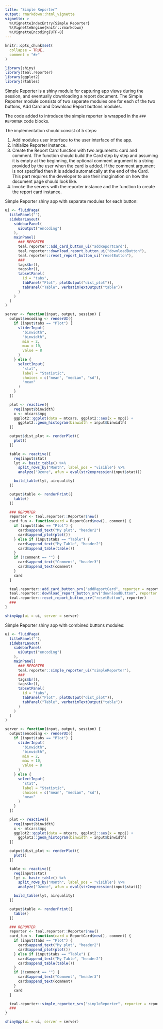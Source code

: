 ```yaml
---
title: "Simple Reporter"
output: rmarkdown::html_vignette
vignette: >
  %\VignetteIndexEntry{Simple Reporter}
  %\VignetteEngine{knitr::rmarkdown}
  %\VignetteEncoding{UTF-8}
---
```


```r
knitr::opts_chunk$set(
  collapse = TRUE,
  comment = "#>"
)
```

```r
library(shiny)
library(teal.reporter)
library(ggplot2)
library(rtables)
```

Simple Reporter is a shiny module for capturing app views during the session, and eventually downloading a report document.
The Simple Reporter module consists of two separate modules one for each of the two buttons, Add Card and Download Report buttons modules.

The code added to introduce the simple reporter is wrapped in the `### REPORTER` code blocks.

The implementation should consist of 5 steps:

1. Add modules user interface to the user interface of the app.
2. Initialize Reporter instance.
3. Create the Report Card function with two arguments: card and comment.
The function should build the Card step by step and assuming it is empty at the beginning,
the optional comment argument is a string provided by the user when the card is added.
If the comment argument is not specified then it is added automatically at the end of the Card.
This part requires the developer to use their imagination on how the document page should look like. 
4. Invoke the servers with the reporter instance and the function to create the report card instance.

Simple Reporter shiny app with separate modules for each button:

```r
ui <- fluidPage(
  titlePanel(""),
  sidebarLayout(
    sidebarPanel(
      uiOutput("encoding")
    ),
    mainPanel(
      ### REPORTER
      teal.reporter::add_card_button_ui("addReportCard"),
      teal.reporter::download_report_button_ui("downloadButton"),
      teal.reporter::reset_report_button_ui("resetButton"),
      ###
      tags$br(),
      tags$br(),
      tabsetPanel(
        id = "tabs",
        tabPanel("Plot", plotOutput("dist_plot")),
        tabPanel("Table", verbatimTextOutput("table"))
      )
    )
  )
)

server <- function(input, output, session) {
  output$encoding <- renderUI({
    if (input$tabs == "Plot") {
      sliderInput(
        "binwidth",
        "binwidth",
        min = 2,
        max = 10,
        value = 8
      )
    } else {
      selectInput(
        "stat",
        label = "Statistic",
        choices = c("mean", "median", "sd"),
        "mean"
      )
    }
  })

  plot <- reactive({
    req(input$binwidth)
    x <- mtcars$mpg
    ggplot2::ggplot(data = mtcars, ggplot2::aes(x = mpg)) +
      ggplot2::geom_histogram(binwidth = input$binwidth)
  })

  output$dist_plot <- renderPlot({
    plot()
  })

  table <- reactive({
    req(input$stat)
    lyt <- basic_table() %>%
      split_rows_by("Month", label_pos = "visible") %>%
      analyze("Ozone", afun = eval(str2expression(input$stat)))

    build_table(lyt, airquality)
  })

  output$table <- renderPrint({
    table()
  })

  ### REPORTER
  reporter <- teal.reporter::Reporter$new()
  card_fun <- function(card = ReportCard$new(), comment) {
    if (input$tabs == "Plot") {
      card$append_text("My plot", "header2")
      card$append_plot(plot())
    } else if (input$tabs == "Table") {
      card$append_text("My Table", "header2")
      card$append_table(table())
    }
    if (!comment == "") {
      card$append_text("Comment", "header3")
      card$append_text(comment)
    }
    card
  }

  teal.reporter::add_card_button_srv("addReportCard", reporter = reporter, card_fun = card_fun)
  teal.reporter::download_report_button_srv("downloadButton", reporter = reporter)
  teal.reporter::reset_report_button_srv("resetButton", reporter)
  ###
}

shinyApp(ui = ui, server = server)
```

Simple Reporter shiny app with combined buttons modules:

```r
ui <- fluidPage(
  titlePanel(""),
  sidebarLayout(
    sidebarPanel(
      uiOutput("encoding")
    ),
    mainPanel(
      ### REPORTER
      teal.reporter::simple_reporter_ui("simpleReporter"),
      ###
      tags$br(),
      tags$br(),
      tabsetPanel(
        id = "tabs",
        tabPanel("Plot", plotOutput("dist_plot")),
        tabPanel("Table", verbatimTextOutput("table"))
      )
    )
  )
)

server <- function(input, output, session) {
  output$encoding <- renderUI({
    if (input$tabs == "Plot") {
      sliderInput(
        "binwidth",
        "binwidth",
        min = 2,
        max = 10,
        value = 8
      )
    } else {
      selectInput(
        "stat",
        label = "Statistic",
        choices = c("mean", "median", "sd"),
        "mean"
      )
    }
  })

  plot <- reactive({
    req(input$binwidth)
    x <- mtcars$mpg
    ggplot2::ggplot(data = mtcars, ggplot2::aes(x = mpg)) +
      ggplot2::geom_histogram(binwidth = input$binwidth)
  })

  output$dist_plot <- renderPlot({
    plot()
  })

  table <- reactive({
    req(input$stat)
    lyt <- basic_table() %>%
      split_rows_by("Month", label_pos = "visible") %>%
      analyze("Ozone", afun = eval(str2expression(input$stat)))

    build_table(lyt, airquality)
  })

  output$table <- renderPrint({
    table()
  })

  ### REPORTER
  reporter <- teal.reporter::Reporter$new()
  card_fun <- function(card = ReportCard$new(), comment) {
    if (input$tabs == "Plot") {
      card$append_text("My plot", "header2")
      card$append_plot(plot())
    } else if (input$tabs == "Table") {
      card$append_text("My Table", "header2")
      card$append_table(table())
    }
    if (!comment == "") {
      card$append_text("Comment", "header3")
      card$append_text(comment)
    }
    card
  }

  teal.reporter::simple_reporter_srv("simpleReporter", reporter = reporter, card_fun = card_fun)
  ###
}

shinyApp(ui = ui, server = server)
```

